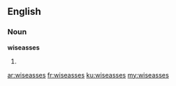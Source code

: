 ==English==

===Noun===
'''wiseasses'''

# {{plural of|wiseass}}

[[ar:wiseasses]]
[[fr:wiseasses]]
[[ku:wiseasses]]
[[my:wiseasses]]